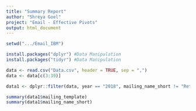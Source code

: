 ```yaml
---
title: "Summary Report"
author: "Shreya Goel"
project: "Email - Effective Pivots"
output: html_document
---
```


```r
setwd(".../Email_IBM")
```

```r
install.packages("dplyr") #Data Manipulation
install.packages("tidyr") #Data Manipulation
```

```r
data <- read.csv("Data.csv", header = TRUE, sep = ",")
data <- data[c(3:39)]
```

```r
data1 <- dplyr::filter(data, year == "2018", mailing_name_short != "ReturningGuest", mailing_name_short != "ExploreMore", mailing_template != "AC", mailing_template != "NW", mailing_template != "WB", mailing_template != "TH", mailing_template != "PV")
```

```r
summary(data1$mailing_template)
summary(data1$mailing_name_short)
```
